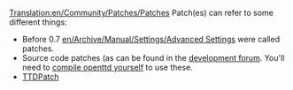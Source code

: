 [[Translation:en/Community/Patches/Patches]]
Patch(es) can refer to some different things:

* Before 0.7 [[en/Archive/Manual/Settings/Advanced Settings]] were called patches.
* Source code patches (as can be found in the [http://tt-forums.net/viewforum.php?f=33 development forum]. You'll need to [[:Category:en/Development/Compiling OpenTTD|compile openttd yourself]] to use these.
* [http://ttdpatch.net TTDPatch]
